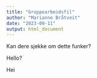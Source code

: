 ```yaml
---
title: "Gruppearbeidsfil"
author: "Marianne Bråtveit"
date: "2023-09-11"
output: html_document
---
```

Kan dere sjekke om dette funker?

Hello?

Hei
